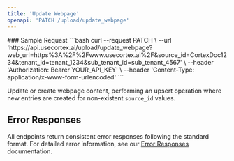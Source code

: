 ```yaml
---
title: 'Update Webpage'
openapi: 'PATCH /upload/update_webpage'
---
```



<Panel>
  <TableOfContents />
</Panel>
<TryIt />
### Sample Request
```bash
curl --request PATCH \
  --url 'https://api.usecortex.ai/upload/update_webpage?web_url=https%3A%2F%2Fwww.usecortex.ai%2F&source_id=CortexDoc1234&tenant_id=tenant_1234&sub_tenant_id=sub_tenant_4567' \
  --header 'Authorization: Bearer YOUR_API_KEY' \
  --header 'Content-Type: application/x-www-form-urlencoded'
  ```

Update or create webpage content, performing an upsert operation where new entries are created for non-existent `source_id` values.



## Error Responses

All endpoints return consistent error responses following the standard format. For detailed error information, see our [Error Responses](/api-reference/error-responses) documentation.

